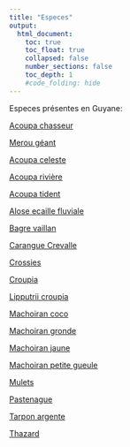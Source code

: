 ```yaml
---
title: "Especes"
output:
  html_document:
    toc: true
    toc_float: true
    collapsed: false
    number_sections: false
    toc_depth: 1
    #code_folding: hide
---
```

Especes présentes en Guyane:

<a href = "https://mcuilleret.github.io/TestWebsite/AcoupaChasseur.html">Acoupa chasseur

<a href = "https://mcuilleret.github.io/TestWebsite/merougeant.html">Merou géant

<a href = "https://mcuilleret.github.io/TestWebsite/AcoupaCeleste.html">Acoupa celeste

<a href = "https://mcuilleret.github.io/TestWebsite/Acoupariviere.html">Acoupa rivière


<a href = "https://mcuilleret.github.io/TestWebsite/Acoupatident.html">Acoupa tident

<a href = "https://mcuilleret.github.io/TestWebsite/Aloseecaillefluviale.html">Alose ecaille fluviale

<a href = "https://mcuilleret.github.io/TestWebsite/Bagrevaillan.html">Bagre vaillan

<a href = "https://mcuilleret.github.io/TestWebsite/CarangueCrevalle.html">Carangue Crevalle

<a href = "https://mcuilleret.github.io/TestWebsite/Crossies.html">Crossies

<a href = "https://mcuilleret.github.io/TestWebsite/Croupia.html">Croupia

<a href = "https://mcuilleret.github.io/TestWebsite/Lipputriicroupia.html">Lipputrii croupia

<a href = "https://mcuilleret.github.io/TestWebsite/Machoirancoco.html">Machoiran coco

<a href = "https://mcuilleret.github.io/TestWebsite/Machoirangronde.html">Machoiran gronde

<a href = "https://mcuilleret.github.io/TestWebsite/Machoiranjaune.html">Machoiran jaune


<a href = "https://mcuilleret.github.io/TestWebsite/Machoiranpetitegueule.html">Machoiran petite gueule

<a href = "https://mcuilleret.github.io/TestWebsite/Mulets.html">Mulets


<a href = "https://mcuilleret.github.io/TestWebsite/Pastenague.html">Pastenague

<a href = "https://mcuilleret.github.io/TestWebsite/Tarponargente.html">Tarpon argente

<a href = "https://mcuilleret.github.io/TestWebsite/Thazard.html">Thazard



